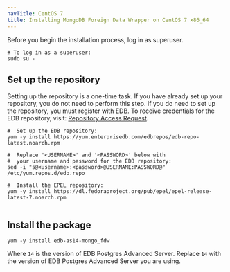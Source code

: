 ```yaml
---
navTitle: CentOS 7
title: Installing MongoDB Foreign Data Wrapper on CentOS 7 x86_64
---
```


Before you begin the installation process, log in as superuser.

```shell
# To log in as a superuser:
sudo su -
```

## Set up the repository

Setting up the repository is a one-time task. If you have already set up your repository, you do not need to perform this step. If you do need to set up the repository, you must register with EDB. To receive credentials for the EDB repository, visit: [Repository Access Request](https://www.enterprisedb.com/repository-access-request).

```shell
#  Set up the EDB repository:
yum -y install https://yum.enterprisedb.com/edbrepos/edb-repo-latest.noarch.rpm

#  Replace '<USERNAME>' and '<PASSWORD>' below with
#  your username and password for the EDB repository:
sed -i "s@<username>:<password>@USERNAME:PASSWORD@" /etc/yum.repos.d/edb.repo

#  Install the EPEL repository:
yum -y install https://dl.fedoraproject.org/pub/epel/epel-release-latest-7.noarch.rpm


```

## Install the package

```shell
yum -y install edb-as14-mongo_fdw
```

Where `14` is the version of EDB Postgres Advanced Server. Replace `14` with the version of EDB Postgres Advanced Server you are using.
